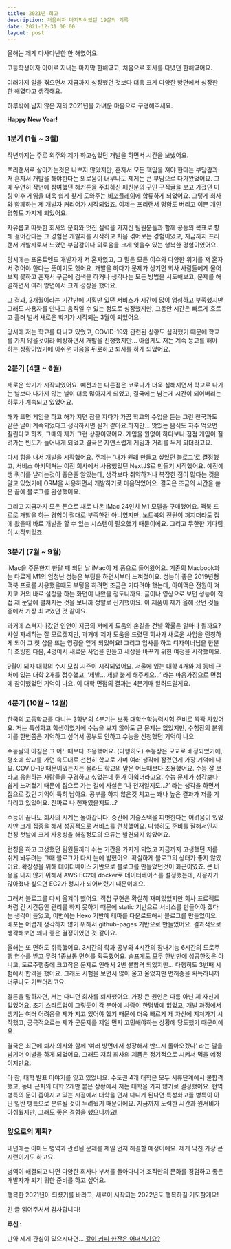 ```yaml
---
title: 2021년 회고
description: 처음이자 마지막이였던 19살의 기록
date: 2021-12-31 00:00
layout: post
---
```


올해는 제게 다사다난한 한 해였어요.

고등학생이자 아이로 지내는 마지막 한해였고, 처음으로 회사를 다녔던 한해였어요.

여러가지 일을 겪으면서 지금까지 성장했던 것보다 더욱 크게 다양한 방면에서 성장한 한 해였다고 생각해요.

하루밖에 남지 않은 저의 2021년을 가벼운 마음으로 구경해주세요.

**Happy New Year!**

### 1분기 (1월 ~ 3월)

작년까지는 주로 외주와 제가 하고싶었던 개발을 하면서 시간을 보냈어요.

프리랜서로 살아가는것은 나쁘지 않았지만, 혼자서 모든 책임을 져야 한다는 부담감과 저 혼자서 개발을 해야한다는 외로움이 너무나도 제게는 큰 부담으로 다가왔었어요. 그때 우연히 작년에 참여했던 해커톤을 주최하신 페친분의 구인 구직글을 보고 가졌던 미팅 이후 게임을 더욱 쉽게 찾게 도와주는 [비포플레이](https://www.rocketpunch.com/companies/beforeplay)에 합류하게 되었어요. 그렇게 회사와 함께하는 제 개발자 커리어가 시작되었죠. 이제는 프리랜서 명함도 버리고 이쁜 개인 명함도 가지게 되었어요.

자유롭고 따듯한 회사의 문화와 멋진 실력을 가지신 팀원분들과 함께 공동의 목표로 향해 걸어간다는 그 경험은 개발자를 시작하고 처음 겪어보는 경험이였고, 지금까지 프리랜서 개발자로써 느꼈던 부담감이나 외로움을 크게 잊을수 있는 행복한 경험이였어요.

당시에는 프론트엔드 개발자가 저 혼자였고, 그 말은 모든 이슈와 다양한 위기를 저 혼자서 겪어야 한다는 뜻이기도 했어요. 개발을 하다가 문제가 생기면 회사 사람들에게 물어보지 못하고 혼자서 구글에 검색을 하거나 생각나는 모든 방법을 시도해보고, 문제를 해결하면서 여러 방면에서 크게 성장을 했어요.

그 결과, 2개월이라는 기간만에 기획만 있던 서비스가 시간에 많이 엉성하고 부족했지만 그래도 사용자를 만나고 움직일 수 있는 정도로 성장했지만, 그동안 시간은 빠르게 흐르고 흘러 벌써 새로운 학기가 시작되는 3월이 되었어요.

당시에 저는 학교를 다니고 있었고, COVID-19와 관련된 상황도 심각했기 때문에 학교를 가지 않을것이라 예상하면서 개발을 진행했지만… 아쉽게도 저는 계속 등교를 해야 하는 상황이였기에 아쉬운 마음을 뒤로하고 퇴사를 하게 되었어요.

### 2분기 (4월 ~ 6월)

새로운 학기가 시작되었어요. 예전과는 다른점은 코로나가 더욱 심해지면서 학교로 나가는 날보다 나가지 않는 날이 더욱 많아지게 되었고, 결국에는 남는게 시간이 되어버리는 하루가 계속되고 있었어요.

해가 뜨면 게임을 하고 해가 지면 잠을 자다가 가끔 학교의 수업을 듣는 그런 천국과도 같은 날이 계속되었다고 생각하시면 될거 같아요.하지만… 맛있는 음식도 자주 먹으면 질린다고 하죠, 그때의 제가 그런 상황이였어요. 게임을 원없이 하다보니 점점 게임이 질려가는 빈도가 늘어나게 되었고 결국은 자연스럽게 게임과 거리를 두게 되더라고요.

다시 힘을 내서 개발을 시작했어요. 주제는 ’내가 원래 만들고 싶었던 블로그’로 결정했고, 서비스 아키텍쳐는 이전 회사에서 사용했었던 NextJS로 만들기 시작했어요. 예전에 생 쿼리를 날리는것이 좋은줄 알았는데, 생각보다 취약하거나 복잡한 점이 많다는 것을 알고 있었기에 ORM을 사용하면서 개발하기로 마음먹었어요. 결국은 조금의 시간을 쏟은 끝에 블로그를 완성했어요.

그리고 지금까지 모은 돈으로 새로 나온 iMac 24인치 M1 모델을 구매했어요. 맥북 프로로 개발을 하는 경험이 절대로 부족한건 아니였지만, 노트북의 전원이 꺼지더라도 집에 왔을때 바로 개발을 할 수 있는 시스템이 필요했기 때문이에요. 그리고 무한한 기다림이 시작되었죠.

### 3분기 (7월 ~ 9월)

iMac을 주문한지 한달 째 되던 날 iMac이 제 품으로 들어왔어요. 기존의 Macbook과는 다르게 M1의 엄청난 성능은 부팅을 하면서부터 느껴졌어요. 성능이 좋은 2019년형 맥북 프로를 사용했을때도 부팅을 하려면 조금은 기다려야 했는데, 아이맥은 전원이 켜지고 거의 바로 설정을 하는 화면이 나왔을 정도니까요. 글이나 영상으로 보던 성능이 직접 제 눈앞에 펼쳐지는 것을 보니까 정말로 신기했어요. 이 제품이 제가 올해 샀던 것들 중에서 가장 최고였던 것 같아요.

과거에 스쳐지나갔던 인연이 지금의 저에게 도움의 손길을 건넬 확률은 얼마나 될까요? 사실 자세히는 잘 모르겠지만, 과거에 제가 도움을 드렸던 회사가 새로운 사업을 런칭하게 되어 그 첫 삽을 뜨는 영광을 얻게 되었어요! 그리고 입사를 하고 디자이너님을 한분 더 초빙한 다음, 4명이서 새로운 사업을 만들고 세상을 바꾸기 위한 여정을 시작했어요.

9월이 되자 대학의 수시 모집 시즌이 시작되었어요. 서울에 있는 대학 4개와 제 동네 근처에 있는 대학 2개를 접수했고, ‘제발… 제발 붙게 해주세요…’ 라는 마음가짐으로 면접에 참여했었던 기억이 나요. 이 대학 면접의 결과는 4분기때 알려드릴게요.

### 4분기 (10월 ~ 12월)

한국의 고등학교를 다니는 3학년의 4분기는 보통 대학수학능력시험 준비로 꽉꽉 차있어요. 저는 특성화고 학생이였기에 수능을 보지 않아도 큰 문제는 없었지만, 수험장의 분위기를 한번쯤은 기억하고 싶어서 공부도 안하고 수능을 신청했던 기억이 나요.

수능날의 아침은 그 어느때보다 조용했어요. (다행히도) 수능장은 모교로 배정되었기에, 평소에 학교를 가던 속도대로 천천히 학교로 가며 여러 생각에 잠겼던게 가장 기억에 나요. COVID-19 때문이였는지는 몰라도 학교의 앞은 어느때보다 조용했어요. 수능 잘 보라고 응원하는 사람들을 구경하고 싶었는데 뭔가 아쉽더라고요. 수능 문제가 생각보다 쉽게 느껴졌기 때문에 집으로 가는 길에 사실은 ‘나 천재일지도…?’ 라는 생각을 하면서 집으로 갔던 기억이 특히 남아요. 공부를 하지 않은것 치고는 꽤나 높은 결과가 저를 기다리고 있었어요. 진짜로 나 천재였을지도…?

수능이 끝나도 회사의 시계는 돌아갑니다. 중간에 기술스택을 피벗한다는 어려움이 있었지만 크게 집중을 해서 성공적으로 서비스를 런칭했어요. 다행히도 준비를 잘해서인지 런칭 첫날에 크게 사용성을 해칠정도의 오류는 발견되지 않았어요.

런칭을 하고 고생했던 팀원들끼리 쉬는 기간을 가지게 되었고 지금까지 고생했던 저를 쉬게 놔두려는 그때 블로그가 다시 눈에 밟혔어요. 확실하게 블로그의 상태가 좋지 않았어요. 확장성을 위해 데이터베이스 기반으로 블로그를 만들었던것이 화근이였죠. 큰 비용을 내지 않기 위해서 AWS EC2에 docker로 데이터베이스를 설정했는데, 사용자가 많아졌다 싶으면 EC2가 정지가 되어버렸기 때문이에요.

그래서 블로그를 다시 옮겨야 했어요. 직접 구현은 확실히 재미있었지만 회사 프로젝트처럼 긴 시간동안 관리를 하지 못하기 때문에 static 기반으로 서비스를 만들어야 겠다는 생각이 들었고, 이번에는 Hexo 기반에 테마를 다운로드해서 블로그를 만들었어요. 배포는 어렵게 생각하지 않기 위해서 github-pages 기반으로 만들었어요. 결과적으로 생각해보면 꽤나 좋은 결정이였던 것 같아요.

올해는 또 면허도 취득했어요. 3시간의 학과 공부와 4시간의 장내기능 6시간의 도로주행 연수를 받고 무려 1종보통 면허를 획득했어요. 슬프게도 모두 한번만에 성공한것은 아니고, 도로주행중에 크고작은 문제로 인해서 2번 불합격 되었지만… 다행히도 3번째 시험에서 합격을 했어요. 그래도 시험을 보면서 많이 울고 울었지만 면허증을 획득하니까 너무나도 기쁘더라고요.

결론을 말하자면, 저는 다니던 회사를 퇴사했어요. 가장 큰 원인은 다름 아닌 제 자신에 있었어요. 초기 스타트업이 그렇듯이 각 분야에 사람이 한명밖에 없었고, 개발 과정에서 생기는 여러 어려움을 제가 지고 있어야 했기 때문에 더욱 빠르게 제 자신에 지쳐가기 시작했고, 궁극적으로는 제가 군문제를 제일 먼저 고민해야하는 상황에 당도했기 때문이에요.

결국은 최근에 퇴사 의사와 함께 ‘여러 방면에서 성장해서 반드시 돌아오겠다’ 라는 말을 남기며 이별을 하게 되었어요. 그래도 저희 회사의 제품은 정기적으로 시켜서 먹을 예정이지만요.

아 참, 대학 발표 이야기를 잊고 있었네요. 수도권 4개 대학은 모두 서류단계에서 불합격 했고, 동네 근처의 대학 2개만 붙은 상황에서 저는 대학을 가지 않기로 결정했어요. 현역 병특의 문이 좁아지고 있는 시점에서 대학을 먼저 다니게 된다면 특성화고졸 병특이 아닌 일반 병특으로 분류될 것이 두려웠기 때문이에요. 지금까지 노력한 시간과 원서비가 아쉬웠지만, 그래도 좋은 경험을 했으니까요!

### 앞으로의 계획?

내년에는 아마도 병역과 관련된 문제를 제일 먼저 해결할 예정이에요. 제게 닥친 가장 큰 시련이기도 하고요.

병역이 해결되고 나면 다양한 회사나 부서를 돌아다니며 조직만의 문화를 경험하고 좋은 개발자가 되기 위한 준비를 하고 싶어요.

행복한 2021년이 되셨기를 바라고, 새로이 시작되는 2022년도 행복하길 기도할게요!

긴 글 읽어주셔서 감사합니다!

**추신 :**

만약 제게 관심이 있으시다면… [같이 커피 한잔은 어떠신가요?](mailto:hello@nabi.kim)
